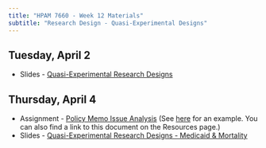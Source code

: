 ```yaml
---
title: "HPAM 7660 - Week 12 Materials"
subtitle: "Research Design - Quasi-Experimental Designs"
---
```


## Tuesday, April 2

- Slides - [Quasi-Experimental Research Designs](/slides/HPAM_7660_Quasi_Experiments.pdf) 

## Thursday, April 4

- Assignment - [Policy Memo Issue Analysis](https://tulane.instructure.com/courses/2275811/assignments/14501408) (See [here](/resources/Policy_Memo_Example.pdf) for an example. You can also find a link to this document on the Resources page.)
- Slides - [Quasi-Experimental Research Designs - Medicaid & Mortality](/slides/HPAM_7660_Medicaid_Mortality.pdf) 
